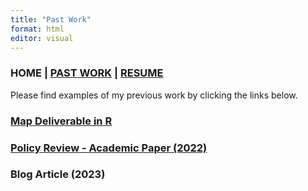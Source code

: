 ```yaml
---
title: "Past Work"
format: html
editor: visual
---
```


### HOME \| [PAST WORK](https://syoshiro.github.io/web-portfolio/Past%20Work) \| [RESUME](https://github.com/syoshiro/web-portfolio/blob/main/Sarina%20Oshiro%20Resume%202024.pdf)

Please find examples of my previous work by clicking the links below.

### [Map Deliverable in R](https://syoshiro.github.io/web-portfolio/Map)

### [Policy Review - Academic Paper (2022)](https://syoshiro.github.io/web-portfolio/PolicyReview)

### Blog Article (2023)
